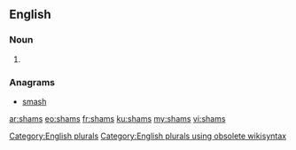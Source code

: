 ==English==

===Noun===
{{head|en}}

# {{plural of|sham}}

===Anagrams===
* [[smash#English|smash]]

[[Category:English plurals]][[Category:English plurals using obsolete wikisyntax]]

[[ar:shams]]
[[eo:shams]]
[[fr:shams]]
[[ku:shams]]
[[my:shams]]
[[vi:shams]]